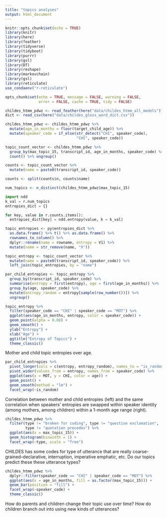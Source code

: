 ```yaml
---
title: "topics analyses"
output: html_document
---
```


```r
knitr::opts_chunk$set(echo = TRUE)
library(knitr)
library(here)
library(feather)
library(tidyverse)
library(tidyboot)
library(purrr)
library(gsl)
library(DT)
library(reshape)
library(markovchain)
library(gsl)
library(reticulate)
use_condaenv("r-reticulate")

opts_chunk$set(echo = TRUE, message = FALSE, warning = FALSE, 
               error = FALSE, cache = TRUE, tidy = FALSE)
```

```r
childes_htmm_pdwz <- read_feather(here("data/childes_htmm_all_models"))
dict <- read_csv(here("data/childes_gloss_word_dict.csv"))
```

```r

childes_htmm_pdwz <- childes_htmm_pdwz %>%
  mutate(age_in_months = floor(target_child_age)) %>%
  mutate(speaker_code = if_else(str_detect("CHI", speaker_code), 
                                "CHI", speaker_code))

topic_count_vector <- childes_htmm_pdwz %>%
  group_by(max_topic_15, transcript_id, age_in_months, speaker_code) %>%
  count() %>% ungroup()

counts <- topic_count_vector %>%
  mutate(name = paste0(transcript_id, speaker_code)) 

counts <- split(counts$n, counts$name)

num_topics <- n_distinct(childes_htmm_pdwz$max_topic_15)

```

```python
import ndd
k_val = r.num_topics
entropies_dict = {}

for key, value in r.counts.items():
  entropies_dict[key] = ndd.entropy(value, k = k_val)
```

```r
topic_entropies <- py$entropies_dict %>%
  as.data.frame() %>% t() %>% as.data.frame() %>%
  rownames_to_column() %>%
  dplyr::rename(name = rowname, entropy = V1) %>%
  mutate(name = str_remove(name, "X"))

topic_entropy <- topic_count_vector %>% 
  mutate(name = paste0(transcript_id, speaker_code)) %>%
  left_join(topic_entropies, by = "name")

par_child_entropies <- topic_entropy %>%
  group_by(transcript_id, speaker_code) %>%
  summarise(entropy = first(entropy), age = first(age_in_months)) %>%
  group_by(age, speaker_code) %>%
  mutate(entropy_random = entropy[sample(row_number())]) %>%
  ungroup()

```

```r
topic_entropy %>%
  filter(speaker_code == "CHI" | speaker_code == "MOT") %>%
  ggplot(aes(age_in_months, entropy, color = speaker_code)) +
  geom_point(alpha = 0.08) +
  geom_smooth() +
  ylab("Entropy") +
  xlab("Age") +
  ggtitle("Entropy of Topics") +
  theme_classic()
```

Mother and child topic entropies over age.

```r
par_child_entropies %>%
  pivot_longer(cols = c(entropy, entropy_random), names_to = "is_random", values_to = "entropy") %>%
  pivot_wider(values_from = entropy, names_from = speaker_code) %>%
  ggplot(aes(x = MOT, y = CHI, color = age)) +
  geom_point() +
  geom_smooth(method = "lm") +
  facet_wrap(~is_random)
```

Correlation between mother and child entropies (left) and the same correlation when speakers' entropies are swapped within speaker identity (among mothers, among children) within a 1-month age range (right).

```r
childes_htmm_pdwz %>%
  filter(type != "broken for coding", type != "question exclamation", 
         type != "quotation precedes") %>%
  ggplot(aes(x = max_topic_15)) +
  geom_histogram(binwidth = 1) +
  facet_wrap(~type, scale = "free")

```

CHILDES has some codes for type of utterance that are really coarse-grained--declarative, interruption, imperative emphatic, etc. Do our topics predict these these utterance types? 

```r
childes_htmm_pdwz %>%
  dplyr::filter(speaker_code == "CHI" | speaker_code == "MOT") %>%
  ggplot(aes(x = age_in_months, fill = as.factor(max_topic_15))) +
  geom_bar(position = "fill") +
  facet_wrap(~speaker_code) +
  theme_classic() 
```

How do parents and children change their topic use over time? How do children branch out into using new kinds of utterances?

